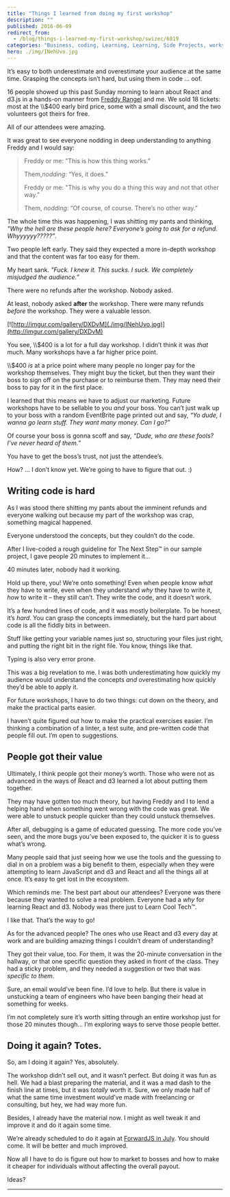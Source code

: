```yaml
---
title: "Things I learned from doing my first workshop"
description: ""
published: 2016-06-09
redirect_from:
  - /blog/things-i-learned-my-first-workshop/swizec/6819
categories: "Business, coding, Learning, Learning, Side Projects, workshop"
hero: ./img/INehUvo.jpg
---
```


It’s easy to both underestimate and overestimate your audience at the same time. Grasping the concepts isn’t hard, but using them in code ... oof.

16 people showed up this past Sunday morning to learn about React and d3.js in a hands-on manner from [Freddy Rangel](https://twitter.com/frangel85) and me. We sold 18 tickets: most at the \\\\\$400 early bird price, some with a small discount, and the two volunteers got theirs for free.

All of our attendees were amazing.

It was great to see everyone nodding in deep understanding to anything Freddy and I would say:

> Freddy or me: ”This is how this thing works.”
>
> Them,_nodding_: “Yes, it does.”
>
> Freddy or me: "This is why you do a thing this way and not that other way.”
>
> Them, _nodding_: “Of course, of course. There’s no other way.”

The whole time this was happening, I was shitting my pants and thinking, _"Why the hell are these people here? Everyone’s going to ask for a refund. Whyyyyyy?????”_.

Two people left early. They said they expected a more in-depth workshop and that the content was far too easy for them.

My heart sank. _"Fuck. I knew it. This sucks. I suck. We completely misjudged the audience.”_

There were no refunds after the workshop. Nobody asked.

At least, nobody asked **after** the workshop. There were many refunds _before_ the workshop. They were a valuable lesson.

[![http://imgur.com/gallery/DXDvM](./img/INehUvo.jpg)](http://imgur.com/gallery/DXDvM)

You see, \\\\\$400 is a lot for a full day workshop. I didn’t think it was _that_ much. Many workshops have a far higher price point.

\\\\\$400 _is_ at a price point where many people no longer pay for the workshop themselves. They might buy the ticket, but then they want their boss to sign off on the purchase or to reimburse them. They may need their boss to pay for it in the first place.

I learned that this means we have to adjust our marketing. Future workshops have to be sellable to you _and_ your boss. You can’t just walk up to your boss with a random EventBrite page printed out and say, _“Yo dude, I wanna go learn stuff. They want many money. Can I go?”_

Of course your boss is gonna scoff and say, _“Dude, who are these fools? I’ve never heard of them.”_

You have to get the boss’s trust, not just the attendee’s.

How? … I don’t know yet. We’re going to have to figure that out. :)

## Writing code is hard

As I was stood there shitting my pants about the imminent refunds and everyone walking out because my part of the workshop was crap, something magical happened.

Everyone understood the concepts, but they couldn’t do the code.

After I live-coded a rough guideline for The Next Step™ in our sample project, I gave people 20 minutes to implement it…

40 minutes later, nobody had it working.

Hold up there, you! We’re onto something! Even when people know _what_ they have to write, even when they understand _why_ they have to write it, _how_ to write it – they still can’t. They write the code, and it doesn’t work.

It’s a few hundred lines of code, and it was mostly boilerplate. To be honest, it’s _hard_. You can grasp the concepts immediately, but the hard part about code is all the fiddly bits in between.

Stuff like getting your variable names just so, structuring your files just right, and putting the right bit in the right file. You know, things like that.

Typing is also very error prone.

This was a big revelation to me. I was both underestimating how quickly my audience would understand the concepts _and_ overestimating how quickly they’d be able to apply it.

For future workshops, I have to do two things: cut down on the theory, and make the practical parts easier.

I haven’t quite figured out how to make the practical exercises easier. I’m thinking a combination of a linter, a test suite, and pre-written code that people fill out. I’m open to suggestions.

## People got their value

Ultimately, I think people got their money’s worth. Those who were not as advanced in the ways of React and d3 learned a lot about putting them together.

They may have gotten too much theory, but having Freddy and I to lend a helping hand when something went wrong with the code was great. We were able to unstuck people quicker than they could unstuck themselves.

After all, debugging is a game of educated guessing. The more code you’ve seen, and the more bugs you’ve been exposed to, the quicker it is to guess what’s wrong.

Many people said that just seeing how we use the tools and the guessing to dial in on a problem was a big benefit to them, especially when they were attempting to learn JavaScript and d3 and React and all the things all at once. It’s easy to get lost in the ecosystem.

Which reminds me: The best part about our attendees? Everyone was there because they wanted to solve a real problem. Everyone had a _why_ for learning React and d3. Nobody was there just to Learn Cool Tech™.

I like that. That’s the way to go!

As for the advanced people? The ones who use React and d3 every day at work and are building amazing things I couldn’t dream of understanding?

They got their value, too. For them, it was the 20-minute conversation in the hallway, or that one specific question they asked in front of the class. They had a sticky problem, and they needed a suggestion or two that was _specific to them_.

Sure, an email would’ve been fine. I’d love to help. But there _is_ value in unstucking a team of engineers who have been banging their head at something for weeks.

I’m not completely sure it’s worth sitting through an entire workshop just for those 20 minutes though… I’m exploring ways to serve those people better.

## Doing it again? Totes.

So, am I doing it again? Yes, absolutely.

The workshop didn’t sell out, and it wasn’t perfect. But doing it was fun as hell. We had a blast preparing the material, and it was a mad dash to the finish line at times, but it was _totally_ worth it. Sure, we only made half of what the same time investment would’ve made with freelancing or consulting, but hey, we had way more fun.

Besides, I already have the material now. I might as well tweak it and improve it and do it again some time.

We’re already scheduled to do it again at [ForwardJS in July](https://forwardjs.com/). You should come. It will be better and much improved.

Now all I have to do is figure out how to market to bosses and how to make it cheaper for individuals without affecting the overall payout.

Ideas?

---
